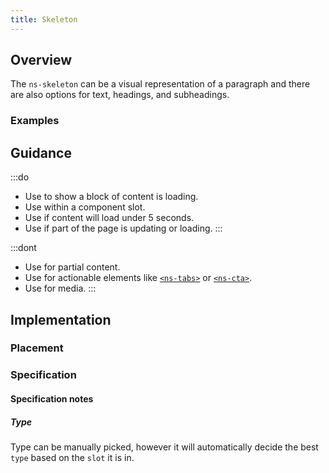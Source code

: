 ```yaml
---
title: Skeleton
---
```




## Overview

<CompDetails name={componentName} />

The `ns-skeleton` can be a visual representation of a paragraph and there are also options for text, headings, and subheadings.

### Examples

<ExampleViewer type="standard" />

## Guidance

:::do
- Use to show a block of content is loading.
- Use within a component slot.
- Use if content will load under 5 seconds.
- Use if part of the page is updating or loading.
:::

:::dont
- Use for partial content.
- Use for actionable elements like [`<ns-tabs>`](/components/ns-tabs) or [`<ns-cta>`](/components/ns-cta).
- Use for media.
:::

## Implementation

### Placement

<Placement name={componentName} />

### Specification

<Specification name={componentName} />

#### Specification notes

##### Type

Type can be manually picked, however it will automatically decide the best `type` based on the `slot` it is in.


